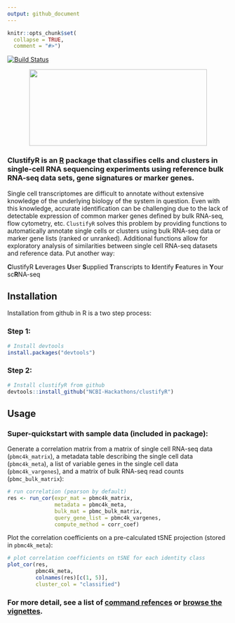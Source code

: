 ```yaml
---
output: github_document
---
```


```r
knitr::opts_chunk$set(
  collapse = TRUE,
  comment = "#>")
```

[![Build Status](https://travis-ci.org/NCBI-Hackathons/clustifyR.svg?branch=master)](https://travis-ci.org/NCBI-Hackathons/clustifyR)

<p align="center">
  <img src="https://raw.githubusercontent.com/NCBI-Hackathons/clustifyR/master/inst/logo/logo_transparent.png" width = 405 height = 174>
</p>

### ClustifyR is an [R](https://www.r-project.org/) package that classifies cells and clusters in single-cell RNA sequencing experiments using reference bulk RNA-seq data sets, gene signatures or marker genes. 

Single cell transcriptomes are difficult to annotate without extensive knowledge of the underlying biology of the system in question. Even with this knowledge, accurate identification can be challenging due to the lack of detectable expression of common marker genes defined by bulk RNA-seq, flow cytometry, etc. `ClustifyR` solves this problem by providing functions to automatically annotate single cells or clusters using bulk RNA-seq data or marker gene lists (ranked or unranked). Additional functions allow for exploratory analysis of similarities between single cell RNA-seq datasets and reference data. Put another way:

**C**lustifyR **L**everages **U**ser **S**upplied **T**ranscripts to **I**dentify **F**eatures in **Y**our sc**R**NA-seq

## Installation
Installation from github in R is a two step process:

### Step 1:
```r
# Install devtools
install.packages("devtools")
```

### Step 2:
```r
# Install clustifyR from github
devtools::install_github("NCBI-Hackathons/clustifyR")
```

## Usage

### Super-quickstart with sample data (included in package):

Generate a correlation matrix from a matrix of single cell RNA-seq data (`pbmc4k_matrix`), a metadata table describing the single cell data (`pbmc4k_meta`), a list of variable genes in the single cell data (`pbmc4k_vargenes`), and a matrix of bulk RNA-seq read counts (`pbmc_bulk_matrix`):

```r
# run correlation (pearson by default)
res <- run_cor(expr_mat = pbmc4k_matrix,
               metadata = pbmc4k_meta,
               bulk_mat = pbmc_bulk_matrix,
               query_gene_list = pbmc4k_vargenes,
               compute_method = corr_coef)
```

Plot the correlation coefficients on a pre-calculated tSNE projection (stored in `pbmc4k_meta`):

```r
# plot correlation coefficients on tSNE for each identity class
plot_cor(res,
         pbmc4k_meta,
         colnames(res)[c(1, 5)],
         cluster_col = "classified")
```

### For more detail, see a list of [command refences](https://ncbi-hackathons.github.io/clustifyR/reference/index.html) or [browse the vignettes](https://ncbi-hackathons.github.io/clustifyR/articles/).
